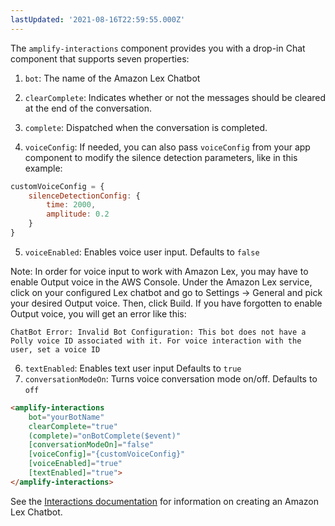 ```yaml
---
lastUpdated: '2021-08-16T22:59:55.000Z'
---
```

The `amplify-interactions` component provides you with a drop-in Chat component that supports seven properties:

1. `bot`:  The name of the Amazon Lex Chatbot

2. `clearComplete`:  Indicates whether or not the messages should be cleared at the
end of the conversation.

3. `complete`: Dispatched when the conversation is completed.
4.  `voiceConfig`: If needed, you can also pass `voiceConfig` from your app component to modify the silence detection parameters, like in this example:

```js
customVoiceConfig = {
    silenceDetectionConfig: {
        time: 2000,
        amplitude: 0.2
    }   
}

```
5. `voiceEnabled`: Enables voice user input. Defaults to `false` 

Note: In order for voice input to work with Amazon Lex, you may have to enable Output voice in the AWS Console. Under the Amazon Lex service, click on your configured Lex chatbot and go to Settings -> General and pick your desired Output voice. Then, click Build. If you have forgotten to enable Output voice, you will get an error like this:
```
ChatBot Error: Invalid Bot Configuration: This bot does not have a Polly voice ID associated with it. For voice interaction with the user, set a voice ID
```

6. `textEnabled`: Enables text user input Defaults to `true`
7. `conversationModeOn`: Turns voice conversation mode on/off. Defaults to `off`

```html
<amplify-interactions 
    bot="yourBotName" 
    clearComplete="true" 
    (complete)="onBotComplete($event)"
    [conversationModeOn]="false"
    [voiceConfig]="{customVoiceConfig}"
    [voiceEnabled]="true"
    [textEnabled]="true">
</amplify-interactions>
```

See the [Interactions documentation](/lib/interactions/getting-started) for information on creating an Amazon Lex Chatbot.
